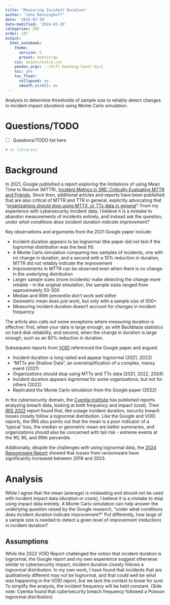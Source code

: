```yaml
---
title: "Measuring Incident Duration"
author: "John Benninghoff"
date: '2025-03-19'
date-modified: '2024-03-19'
categories: SRE
order: 107
output:
  html_notebook:
    theme:
      version: 5
      preset: bootstrap
    css: assets/extra.css
    pandoc_args: --shift-heading-level-by=1
    toc: yes
    toc_float:
      collapsed: no
      smooth_scroll: no
---
```


Analysis to determine thresholds of sample size to reliably detect changes in incident impact (duration) using Monte Carlo simulation.

# Questions/TODO

- [ ] Questions/TODO list here

```r
# no libraries
```

# Background

In 2021, Google published a report exploring the limitations of using Mean Time to Resolve (MTTR), [Incident Metrics in SRE: Critically Evaluating MTTR and Friends](https://sre.google/resources/practices-and-processes/incident-metrics-in-sre/). Since then,
additional articles and reports have been published that are also critical of MTTR and TTR in
general, explicitly advocating that
"[organizations should stop using MTTX, or TTx data in general](https://resilienceinsoftware.org/news/1157532)". From my experience with cybersecurity
incident data, I believe it is a mistake to abandon measurements of incidents entirely, and instead
ask the question, *under what conditions does incident duration indicate improvement?*

Key observations and arguments from the 2021 Google paper include:

- Incident duration appears to be lognormal (the paper did not test if the lognormal distribution
  was the best fit)
- A Monte Carlo simulation comparing two samples of incidents, one with no change in duration, and
  a second with a 10% reduction in duration, MTTR did not reliably indicate the improvement
- Improvements in MTTR can be observed even when there is no change in the underlying distribution
- Larger sample sizes (more incidents) make detecting the change more reliable - in the original
  simulation, the sample sizes ranged from approximately 50-300
- Median and 95th percentile don't work well either
- Geometric mean does just work, but only with a sample size of 500+
- Measuring incident duration doesn't account for changes in incident frequency

The article also calls out some exceptions where measuring duration is effective: first, when your
data is large enough, as with Backblaze statistics on hard disk reliability, and second, when the
change in duration is large enough, such as an 80% reduction in duration.

Subsequent reports from [VOID](https://www.thevoid.community) referenced the Google paper and argued:

- Incident duration is long-tailed and appear lognormal (2021, 2022)
- "MTTx are Shallow Data", an oversimplification of a complex, messy event (2021)
- Organizations should stop using MTTx and TTx data (2021, 2022, 2024)
- Incident duration appears lognormal for some organizations, but not for others (2022)
- Replicated the Monte Carlo simulation from the Google paper (2022)

In the cybersecurity domain, the [Cyentia Institute](https://www.cyentia.com) has published reports
analyzing breach data, looking at both frequency and impact (cost). Their
[IRIS 2022](https://www.cyentia.com/wp-content/uploads/IRIS-2022_Cyentia.pdf) report found that,
like outage incident duration, security breach losses closely follow a lognormal distribution. Like
the Google and VOID reports, the IRIS also points out that the mean is a poor indicator of a
'typical' loss, the median or geometric mean are better summaries, and organizations should also be
concerned with tail risk - extreme events at the 90, 95, and 99th percentile.

Additionally, despite the challenges with using lognormal data, the
[2024 Ransomware Report](https://www.cyentia.com/iris-ransomware/) showed that losses from
ransomware have significantly increased between 2019 and 2023.

# Analysis

While I agree that the mean (average) is misleading and should not be used with incident impact data
(duration or costs), I believe it is a mistake to stop using impact data entirely. A Monte Carlo
simulation can help answer the underlying question raised by the Google research, "under what
conditions does incident duration indicate improvement?" Put differently, how large of a sample size
is needed to detect a given level of improvement (reduction) in incident duration?

## Assumptions

While the 2022 VOID Report challenged the notion that incident duration is lognormal, the Google
report and my own experience suggest otherwise: similar to cybersecurity impact, incident duration
closely follows a lognormal distribution. In my own work, I have found that incidents that are
qualitatively different may not be lognormal, and that could well be what was happening in the VOID
report, but we lack the context to know for sure. To simplify the analysis, the incident frequency
will be held constant. (Side note: Cyentia found that cybersecurity breach frequency followed a
Poisson lognormal distribution)
